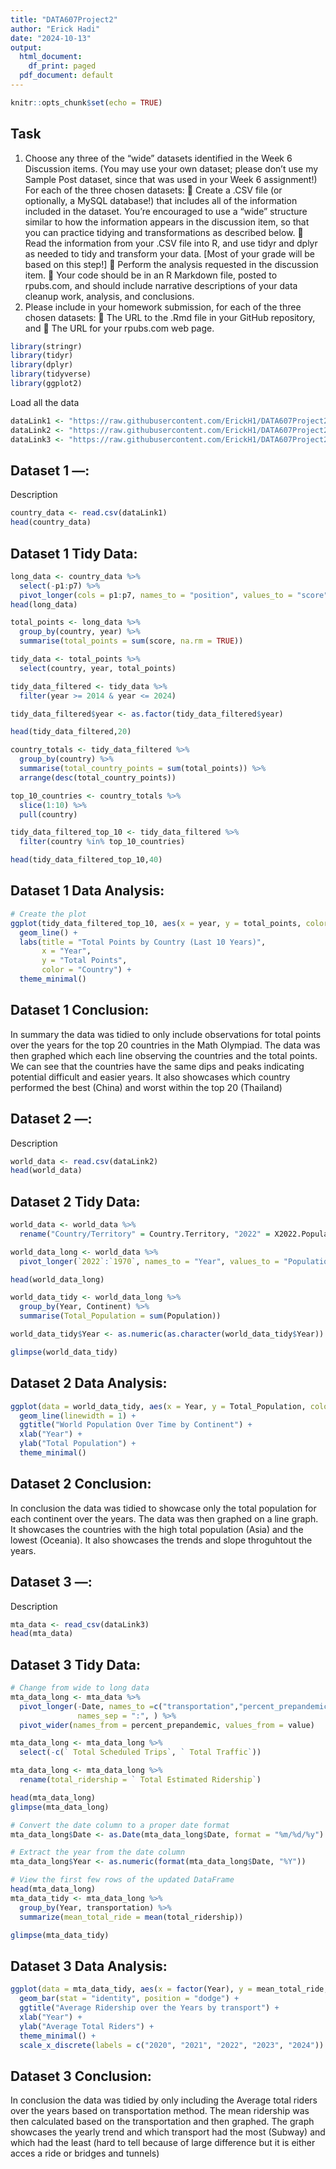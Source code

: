 ```yaml
---
title: "DATA607Project2"
author: "Erick Hadi"
date: "2024-10-13"
output:
  html_document:
    df_print: paged
  pdf_document: default
---
```


```r
knitr::opts_chunk$set(echo = TRUE)
```

## Task
(1) Choose any three of the “wide” datasets identified in the Week 6 Discussion items. (You may
use your own dataset; please don’t use my Sample Post dataset, since that was used in your
Week 6 assignment!) For each of the three chosen datasets:
 Create a .CSV file (or optionally, a MySQL database!) that includes all of the information
included in the dataset. You’re encouraged to use a “wide” structure similar to how the
information appears in the discussion item, so that you can practice tidying and
transformations as described below.
 Read the information from your .CSV file into R, and use tidyr and dplyr as needed to
tidy and transform your data. [Most of your grade will be based on this step!]
 Perform the analysis requested in the discussion item.
 Your code should be in an R Markdown file, posted to rpubs.com, and should include
narrative descriptions of your data cleanup work, analysis, and conclusions.
(2) Please include in your homework submission, for each of the three chosen datasets:
 The URL to the .Rmd file in your GitHub repository, and
 The URL for your rpubs.com web page.
```r
library(stringr)
library(tidyr)
library(dplyr)
library(tidyverse)
library(ggplot2)
```
Load all the data 
```r
dataLink1 <- "https://raw.githubusercontent.com/ErickH1/DATA607Project2/refs/heads/main/country_results_df.csv"
dataLink2 <- "https://raw.githubusercontent.com/ErickH1/DATA607Project2/refs/heads/main/world_population.csv"
dataLink3 <- "https://raw.githubusercontent.com/ErickH1/DATA607Project2/refs/heads/main/MTA_Daily_Ridership.csv"
```

## Dataset 1 ---:
Description
```r
country_data <- read.csv(dataLink1)
head(country_data)
```
## Dataset 1 Tidy Data:
```r
long_data <- country_data %>%
  select(-p1:p7) %>%
  pivot_longer(cols = p1:p7, names_to = "position", values_to = "score")
head(long_data)
```

```r
total_points <- long_data %>%
  group_by(country, year) %>%
  summarise(total_points = sum(score, na.rm = TRUE))

tidy_data <- total_points %>%
  select(country, year, total_points)

tidy_data_filtered <- tidy_data %>%
  filter(year >= 2014 & year <= 2024)

tidy_data_filtered$year <- as.factor(tidy_data_filtered$year)

head(tidy_data_filtered,20)
```
```r
country_totals <- tidy_data_filtered %>%
  group_by(country) %>%
  summarise(total_country_points = sum(total_points)) %>%
  arrange(desc(total_country_points))

top_10_countries <- country_totals %>%
  slice(1:10) %>%
  pull(country)

tidy_data_filtered_top_10 <- tidy_data_filtered %>%
  filter(country %in% top_10_countries)

head(tidy_data_filtered_top_10,40)
```
## Dataset 1 Data Analysis:
```r
# Create the plot
ggplot(tidy_data_filtered_top_10, aes(x = year, y = total_points, color = country, group = country)) +
  geom_line() +
  labs(title = "Total Points by Country (Last 10 Years)",
       x = "Year",
       y = "Total Points",
       color = "Country") +
  theme_minimal()
```

## Dataset 1 Conclusion:
In summary the data was tidied to only include observations for total points over the years for the top 20 countries in the Math Olympiad. The data was then graphed which each line observing the countries and the total points. We can see that the countries have the same dips and peaks indicating potential difficult and easier years. It also showcases which country performed the best (China) and worst within the top 20 (Thailand)

## Dataset 2 ---:
Description
```r
world_data <- read.csv(dataLink2)
head(world_data)
```
## Dataset 2 Tidy Data:
```r
world_data <- world_data %>%
  rename("Country/Territory" = Country.Territory, "2022" = X2022.Population, "2020" = X2020.Population, "2015" = X2015.Population, "2010" = X2010.Population, "2000" = X2000.Population, "1990" = X1990.Population, "1980" = X1980.Population, "1970" = X1970.Population, "Area (km)" = Area..km.., "Density per km" = Density..per.km.., "Growth Rate" = Growth.Rate, "World Population Percentage" = World.Population.Percentage)

world_data_long <- world_data %>%
  pivot_longer(`2022`:`1970`, names_to = "Year", values_to = "Population")

head(world_data_long)
```
```r
world_data_tidy <- world_data_long %>%
  group_by(Year, Continent) %>%
  summarise(Total_Population = sum(Population))

world_data_tidy$Year <- as.numeric(as.character(world_data_tidy$Year))

glimpse(world_data_tidy)
```
## Dataset 2 Data Analysis:
```r
ggplot(data = world_data_tidy, aes(x = Year, y = Total_Population, color = Continent)) +
  geom_line(linewidth = 1) +
  ggtitle("World Population Over Time by Continent") +
  xlab("Year") +
  ylab("Total Population") +
  theme_minimal()
```

## Dataset 2 Conclusion:
In conclusion the data was tidied to showcase only the total population for each continent over the years. The data was then graphed on a line graph. It showcases the countries with the high total population (Asia) and the lowest (Oceania). It also showcases the trends and slope throguhtout the years. 

## Dataset 3 ---:
Description
```r
mta_data <- read_csv(dataLink3)
head(mta_data)
```
## Dataset 3 Tidy Data:
```r
# Change from wide to long data 
mta_data_long <- mta_data %>%
  pivot_longer(-Date, names_to =c("transportation","percent_prepandemic"),
               names_sep = ":", ) %>%
  pivot_wider(names_from = percent_prepandemic, values_from = value)

mta_data_long <- mta_data_long %>%
  select(-c(` Total Scheduled Trips`, ` Total Traffic`))

mta_data_long <- mta_data_long %>%
  rename(total_ridership = ` Total Estimated Ridership`)

head(mta_data_long)
glimpse(mta_data_long)
```
```r
# Convert the date column to a proper date format
mta_data_long$Date <- as.Date(mta_data_long$Date, format = "%m/%d/%y")

# Extract the year from the date column
mta_data_long$Year <- as.numeric(format(mta_data_long$Date, "%Y"))

# View the first few rows of the updated DataFrame
head(mta_data_long)
mta_data_tidy <- mta_data_long %>%
  group_by(Year, transportation) %>%
  summarize(mean_total_ride = mean(total_ridership))

glimpse(mta_data_tidy)
```

## Dataset 3 Data Analysis:
```r
ggplot(data = mta_data_tidy, aes(x = factor(Year), y = mean_total_ride, fill = transportation)) +
  geom_bar(stat = "identity", position = "dodge") +
  ggtitle("Average Ridership over the Years by transport") +
  xlab("Year") +
  ylab("Average Total Riders") +
  theme_minimal() +
  scale_x_discrete(labels = c("2020", "2021", "2022", "2023", "2024"))

```

## Dataset 3 Conclusion:
In conclusion the data was tidied by only including the Average total riders over the years based on transportation method. The mean ridership was then calculated based on the transportation and then graphed. The graph showcases the yearly trend and which transport had the most (Subway) and which had the least (hard to tell because of large difference but it is either acces a ride or bridges and tunnels) 
